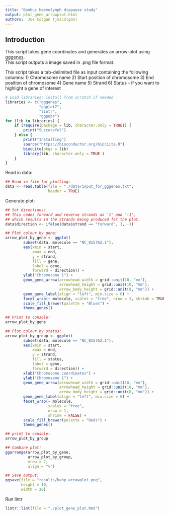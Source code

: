 ```yaml
--- 
title: "Bombus haemolymph diapause study"
output: plot_gene_arrowplot.html
authors:  Joe Colgan (joscolgan)
--- 
```


## Introduction 
This script takes gene coordinates and generates an arrow-plot using [gggenes](https://cran.r-project.org/web/packages/gggenes/vignettes/introduction-to-gggenes.html).  
This script outputs a image saved in .png file format.  

This script takes a tab-delimited file as input containing the following columns:
1) Chromosome name
2) Start position of chromosome
3) End position of chromosome
4) Gene name
5) Strand
6) Status - if you want to highlight a gene of interest

```r
# Load libraries; install from scratch if needed
libraries <- c("gggenes",
               "ggplot2",
               "lintr",
               "ggpubr")
for (lib in libraries) {
    if (require(package = lib, character.only = TRUE)) {
        print("Successful")
    } else {
        print("Installing")
        source("https://bioconductor.org/biocLite.R")
        biocLite(pkgs = lib)
        library(lib, character.only = TRUE )
    }
}
```

Read in data:

```r
## Read in file for plotting:
data <- read.table(file = "./data/input_for_gggenes.txt",
                   header = TRUE)
```

Generate plot:

```r
## Set directions:
## This codes forward and reverse strands as '1' and '-1', 
## which results in the strands being produced for the plot.
data$direction <- ifelse(data$strand == "forward", 1, -1)

## Plot colour by gene:
arrow_plot_by_gene <- ggplot(
        subset(data, molecule == "NC_015762.1"),
        aes(xmin = start,
            xmax = end,
            y = strand,
            fill = gene,
            label = gene,
            forward = direction)) +
        ylab("Chromosome 1") +
        geom_gene_arrow(arrowhead_width = grid::unit(10, "mm"),
                        arrowhead_height = grid::unit(10, "mm"),
                        arrow_body_height = grid::unit(8, "mm")) +
        geom_gene_label(align = "left", min.size = 6) +
        facet_wrap(~ molecule, scales = "free", nrow = 1, shrink = TRUE) +
        scale_fill_brewer(palette = "Blues") +
        theme_genes()
        
## Print to console:
arrow_plot_by_gene

## Plot colour by status:
arrow_plot_by_group <- ggplot(
        subset(data, molecule == "NC_015762.1"),
        aes(xmin = start,
            xmax = end,
            y = strand,
            fill = status,
            label = gene,
            forward = direction)) +
        xlab("Chromosome coordinates") +
        ylab("Chromosome 1") +
        geom_gene_arrow(arrowhead_width = grid::unit(10, "mm"),
                        arrowhead_height = grid::unit(10, "mm"),
                        arrow_body_height = grid::unit(8, "mm")) +
        geom_gene_label(align = "left", min.size = 6) +
        facet_wrap(~ molecule,
                   scales = "free",
                   nrow = 1,
                   shrink = FALSE) +
        scale_fill_brewer(palette = "Reds") +
        theme_genes()

## print to console:
arrow_plot_by_group

## Combine plot:
ggarrange(arrow_plot_by_gene,
          arrow_plot_by_group,
          nrow = 2,
          align = "v")

## Save output:
ggsave(file = "results/hahp_arrowplot.png",
       height = 10,
       width = 20)
```

Run lintr

```r
lintr::lint(file = "./plot_gene_plot.Rmd")
```

